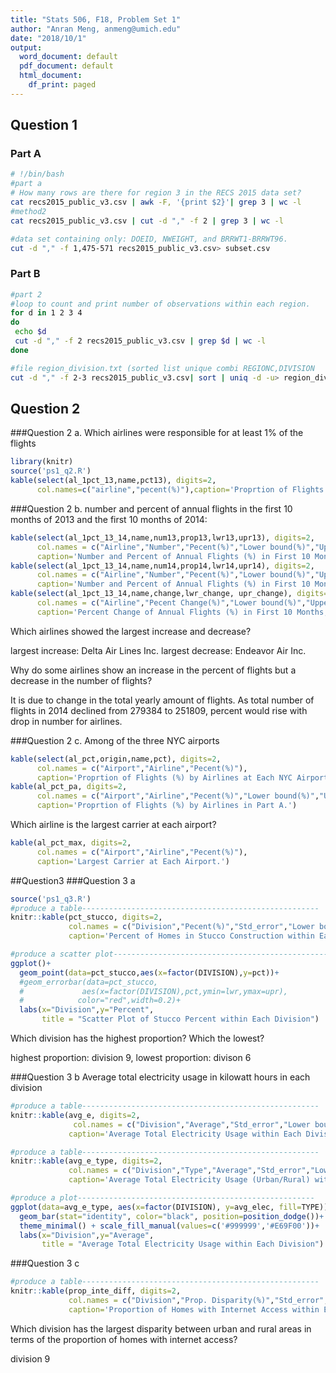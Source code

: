 ```yaml
---
title: "Stats 506, F18, Problem Set 1"
author: "Anran Meng, anmeng@umich.edu"
date: "2018/10/1"
output:
  word_document: default
  pdf_document: default
  html_document:
    df_print: paged
---
```


## Question 1
### Part A
```sh
# !/bin/bash
#part a
# How many rows are there for region 3 in the RECS 2015 data set?
cat recs2015_public_v3.csv | awk -F, '{print $2}'| grep 3 | wc -l
#method2
cat recs2015_public_v3.csv | cut -d "," -f 2 | grep 3 | wc -l

#data set containing only: DOEID, NWEIGHT, and BRRWT1-BRRWT96.
cut -d "," -f 1,475-571 recs2015_public_v3.csv> subset.csv
```

### Part B
```sh
#part 2
#loop to count and print number of observations within each region.
for d in 1 2 3 4
do
 echo $d
 cut -d "," -f 2 recs2015_public_v3.csv | grep $d | wc -l
done

#file region_division.txt (sorted list unique combi REGIONC,DIVISION
cut -d "," -f 2-3 recs2015_public_v3.csv| sort | uniq -d -u> region_division.txt
```
\pagebreak

## Question 2
###Question 2 a.
Which airlines were responsible for at least 1% of the flights

```r
library(knitr)
source('ps1_q2.R')
kable(select(al_1pct_13,name,pct13), digits=2, 
      col.names=c("airline","pecent(%)"),caption='Proprtion of Flights by Airlines Over 1%.')
```


###Question 2 b.
number and percent of annual flights in the first 10 months of 2013 and the first 10 months of 2014: 

```r
kable(select(al_1pct_13_14,name,num13,prop13,lwr13,upr13), digits=2, 
      col.names = c("Airline","Number","Pecent(%)","Lower bound(%)","Upper bound(%)"),
      caption='Number and Percent of Annual Flights (%) in First 10 Months, 2013.')  
kable(select(al_1pct_13_14,name,num14,prop14,lwr14,upr14), digits=2, 
      col.names = c("Airline","Number","Pecent(%)","Lower bound(%)","Upper bound(%)"),
      caption='Number and Percent of Annual Flights (%) in First 10 Months, 2014.')  
kable(select(al_1pct_13_14,name,change,lwr_change, upr_change), digits=2, 
      col.names = c("Airline","Pecent Change(%)","Lower bound(%)","Upper bound(%)"),
      caption='Percent Change of Annual Flights (%) in First 10 Months, 2013-2014.')  

```

Which airlines showed the largest increase and decrease?

largest increase: Delta Air Lines Inc.
largest decrease: Endeavor Air Inc.

Why do some airlines show an increase in the percent of flights but a decrease in the number of flights?

It is due to change in the total yearly amount of flights. As total number of flights in
2014 declined from 279384 to 251809, percent would rise with drop in number for airlines.   


###Question 2 c.
Among of the three NYC airports
```r
kable(select(al_pct,origin,name,pct), digits=2, 
      col.names = c("Airport","Airline","Pecent(%)"),
      caption='Proprtion of Flights (%) by Airlines at Each NYC Airports.')
kable(al_pct_pa, digits=2, 
      col.names = c("Airport","Airline","Pecent(%)","Lower bound(%)","Upper bound(%)"),
      caption='Proprtion of Flights (%) by Airlines in Part A.')
```

Which airline is the largest carrier at each airport?

```r
kable(al_pct_max, digits=2, 
      col.names = c("Airport","Airline","Pecent(%)"),
      caption='Largest Carrier at Each Airport.')
```

\pagebreak


##Question3
###Question 3 a
```r
source('ps1_q3.R')
#produce a table-----------------------------------------------------
knitr::kable(pct_stucco, digits=2, 
             col.names = c("Division","Pecent(%)","Std_error","Lower bound(%)","Upper bound(%)"),
             caption='Percent of Homes in Stucco Construction within Each Division.')

#produce a scatter plot-----------------------------------------------------
ggplot()+
  geom_point(data=pct_stucco,aes(x=factor(DIVISION),y=pct))+
  #geom_errorbar(data=pct_stucco,
  #             aes(x=factor(DIVISION),pct,ymin=lwr,ymax=upr),
  #            color="red",width=0.2)+
  labs(x="Division",y="Percent",
       title = "Scatter Plot of Stucco Percent within Each Division")
```

Which division has the highest proportion? Which the lowest?

highest proportion: division 9, 
lowest proportion: divison 6

###Question 3 b
Average total electricity usage in kilowatt hours in each division
```r
#produce a table-----------------------------------------------------
knitr::kable(avg_e, digits=2, 
              col.names = c("Division","Average","Std_error","Lower bound","Upper bound"),
             caption='Average Total Electricity Usage within Each Division.')
```

```r
#produce a table-----------------------------------------------------
knitr::kable(avg_e_type, digits=2, 
             col.names = c("Division","Type","Average","Std_error","Lower bound","Upper bound"),
             caption='Average Total Electricity Usage (Urban/Rural) within Each Division.')

#produce a plot-----------------------------------------------------
ggplot(data=avg_e_type, aes(x=factor(DIVISION), y=avg_elec, fill=TYPE)) +
  geom_bar(stat="identity", color="black", position=position_dodge())+
  theme_minimal() + scale_fill_manual(values=c('#999999','#E69F00'))+
  labs(x="Division",y="Average",
       title = "Average Total Electricity Usage within Each Division")
```

###Question 3 c
```r
#produce a table-----------------------------------------------------
knitr::kable(prop_inte_diff, digits=2, 
             col.names = c("Division","Prop. Disparity(%)","Std_error","Lower bound(%)","Upper bound(%)"),
             caption='Proportion of Homes with Internet Access within Each Division.')
```

Which division has the largest disparity between urban and rural areas in terms of the proportion of homes with internet access?

division 9

